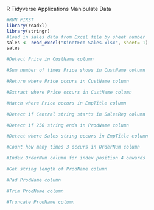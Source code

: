 R Tidyverse Applications
Manipulate Data

```r
#RUN FIRST
library(readxl)
library(stringr)
#load in sales data from Excel file by sheet number
sales <- read_excel("KinetEco Sales.xlsx", sheet= 1)
sales
```

```r
#Detect Price in CustName column

```

```r
#Sum number of times Price shows in CustName column

```

```r
#Return where Price occurs in CustName column

```

```r
#Extract where Price occurs in CustName column

```

```r
#Match where Price occurs in EmpTitle column

```

```r
#Detect if Central string starts in SalesReg column

```

```r
#Detect if 250 string ends in ProdName column

```

```r
#Detect where Sales string occurs in EmpTitle column

```

```r
#Count how many times 3 occurs in OrderNum column

```

```r
#Index OrderNum column for index position 4 onwards

```

```r
#Get string length of ProdName column

```

```r
#Pad ProdName column

```

```r
#Trim ProdName column

```

```r
#Truncate ProdName column

```

